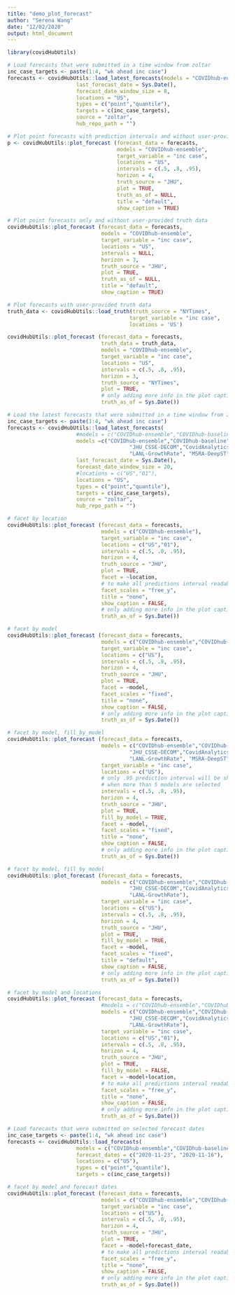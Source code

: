 ```yaml
---
title: "demo_plot_forecast"
author: "Serena Wang"
date: "12/02/2020"
output: html_document
---
```


```r
library(covidHubUtils)
```

```r
# Load forecasts that were submitted in a time window from zoltar
inc_case_targets <- paste(1:4, "wk ahead inc case")
forecasts <- covidHubUtils::load_latest_forecasts(models = "COVIDhub-ensemble",
                      last_forecast_date = Sys.Date(),
                      forecast_date_window_size = 8,
                      locations = "US",
                      types = c("point","quantile"),
                      targets = c(inc_case_targets),
                      source = "zoltar",
                      hub_repo_path = "")


```

```r
# Plot point forecasts with prediction intervals and without user-provided truth data
p <- covidHubUtils::plot_forecast (forecast_data = forecasts,
                                   models = "COVIDhub-ensemble",
                                   target_variable = "inc case",
                                   locations = "US",
                                   intervals = c(.5, .8, .95),
                                   horizon = 4,
                                   truth_source = "JHU",
                                   plot = TRUE,
                                   truth_as_of = NULL,
                                   title = "default", 
                                   show_caption = TRUE)

```


```r
# Plot point forecasts only and without user-provided truth data
covidHubUtils::plot_forecast (forecast_data = forecasts,
                              models = "COVIDhub-ensemble",
                              target_variable = "inc case",
                              locations = "US",
                              intervals = NULL,
                              horizon = 3,
                              truth_source = "JHU",
                              plot = TRUE,
                              truth_as_of = NULL,
                              title = "default", 
                              show_caption = TRUE)

```

```r
# Plot forecasts with user-provided truth data
truth_data <- covidHubUtils::load_truth(truth_source = "NYTimes",
                                       target_variable = "inc case",
                                       locations = 'US')

covidHubUtils::plot_forecast (forecast_data = forecasts,
                              truth_data = truth_data,
                              models = "COVIDhub-ensemble",
                              target_variable = "inc case",
                              locations = "US",
                              intervals = c(.5, .8, .95),
                              horizon = 3,
                              truth_source = "NYTimes",
                              plot = TRUE,
                              # only adding more info in the plot caption now
                              truth_as_of = Sys.Date())


```

```r
# Load the latest forecasts that were submitted in a time window from zoltar
inc_case_targets <- paste(1:4, "wk ahead inc case")
forecasts <- covidHubUtils::load_latest_forecasts(
                      #models = c("COVIDhub-ensemble","COVIDhub-baseline"),
                      models =c("COVIDhub-ensemble","COVIDhub-baseline",
                                       "JHU_CSSE-DECOM","CovidAnalytics-DELPHI",
                                       "LANL-GrowthRate", "MSRA-DeepST"),
                      last_forecast_date = Sys.Date(),
                      forecast_date_window_size = 20,
                      #locations = c("US","01"),
                      locations = "US",
                      types = c("point","quantile"),
                      targets = c(inc_case_targets),
                      source = "zoltar",
                      hub_repo_path = "")


```

```r
# facet by location
covidHubUtils::plot_forecast (forecast_data = forecasts,
                              models = c("COVIDhub-ensemble"),
                              target_variable = "inc case",
                              locations = c("US","01"),
                              intervals = c(.5, .8, .95),
                              horizon = 4,
                              truth_source = "JHU",
                              plot = TRUE,
                              facet = ~location,
                              # to make all predictions interval readable
                              facet_scales = "free_y",
                              title = "none",
                              show_caption = FALSE,
                              # only adding more info in the plot caption now
                              truth_as_of = Sys.Date())

```

```r
# facet by model
covidHubUtils::plot_forecast (forecast_data = forecasts,
                              models = c("COVIDhub-ensemble","COVIDhub-baseline"),
                              target_variable = "inc case",
                              locations = c("US"),
                              intervals = c(.5, .8, .95),
                              horizon = 4,
                              truth_source = "JHU",
                              plot = TRUE,
                              facet = ~model,
                              facet_scales = "fixed",
                              title = "none",
                              show_caption = FALSE,
                              # only adding more info in the plot caption now
                              truth_as_of = Sys.Date())

```

```r
# facet by model, fill_by_model
covidHubUtils::plot_forecast (forecast_data = forecasts,
                              models = c("COVIDhub-ensemble","COVIDhub-baseline",
                                       "JHU_CSSE-DECOM","CovidAnalytics-DELPHI",
                                       "LANL-GrowthRate", "MSRA-DeepST"),
                              target_variable = "inc case",
                              locations = c("US"),
                              # only .95 prediction interval will be shown 
                              # when more than 5 models are selected
                              intervals = c(.5, .8, .95),
                              horizon = 4,
                              truth_source = "JHU",
                              plot = TRUE,
                              fill_by_model = TRUE,
                              facet = ~model,
                              facet_scales = "fixed",
                              title = "none",
                              show_caption = FALSE,
                              # only adding more info in the plot caption now
                              truth_as_of = Sys.Date())

```

```r
# facet by model, fill_by_model
covidHubUtils::plot_forecast (forecast_data = forecasts,
                              models = c("COVIDhub-ensemble","COVIDhub-baseline",
                                       "JHU_CSSE-DECOM","CovidAnalytics-DELPHI",
                                       "LANL-GrowthRate"),
                              target_variable = "inc case",
                              locations = c("US"),
                              intervals = c(.5, .8, .95),
                              horizon = 4,
                              truth_source = "JHU",
                              plot = TRUE,
                              fill_by_model = TRUE,
                              facet = ~model,
                              facet_scales = "fixed",
                              title = "default",
                              show_caption = FALSE,
                              # only adding more info in the plot caption now
                              truth_as_of = Sys.Date())

```

```r
# facet by model and locations
covidHubUtils::plot_forecast (forecast_data = forecasts,
                              #models = c("COVIDhub-ensemble","COVIDhub-baseline"),
                              models = c("COVIDhub-ensemble","COVIDhub-baseline",
                                       "JHU_CSSE-DECOM","CovidAnalytics-DELPHI",
                                       "LANL-GrowthRate"),
                              target_variable = "inc case",
                              locations = c("US","01"),
                              intervals = c(.5, .8, .95),
                              horizon = 4,
                              truth_source = "JHU",
                              plot = TRUE,
                              fill_by_model = FALSE,
                              facet = ~model+location,
                              # to make all predictions interval readable
                              facet_scales = "free_y",
                              title = "none",
                              show_caption = FALSE,
                              # only adding more info in the plot caption now
                              truth_as_of = Sys.Date())

```

```r
# Load forecasts that were submitted on selected forecast dates
inc_case_targets <- paste(1:4, "wk ahead inc case")
forecasts <- covidHubUtils::load_forecasts(
                      models = c("COVIDhub-ensemble","COVIDhub-baseline"),
                      forecast_dates = c("2020-11-23", "2020-11-16"),
                      locations = c("US"),
                      types = c("point","quantile"),
                      targets = c(inc_case_targets))
```

```r
# facet by model and forecast dates
covidHubUtils::plot_forecast (forecast_data = forecasts,
                              models = c("COVIDhub-ensemble","COVIDhub-baseline"),
                              target_variable = "inc case",
                              locations = c("US"),
                              intervals = c(.5, .8, .95),
                              horizon = 4,
                              truth_source = "JHU",
                              plot = TRUE,
                              facet = ~model+forecast_date,
                              # to make all predictions interval readable
                              facet_scales = "free_y",
                              title = "none",
                              show_caption = FALSE,
                              # only adding more info in the plot caption now
                              truth_as_of = Sys.Date())

```
